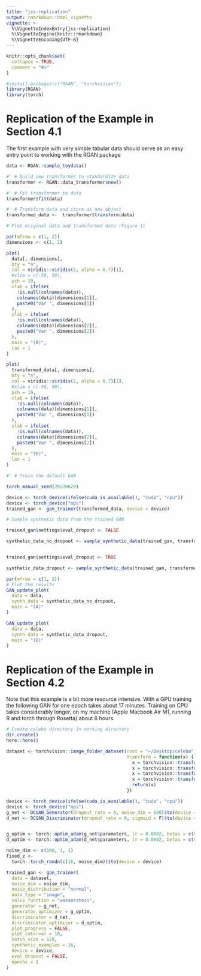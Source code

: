 ```yaml
---
title: "jss-replication"
output: rmarkdown::html_vignette
vignette: >
  %\VignetteIndexEntry{jss-replication}
  %\VignetteEngine{knitr::rmarkdown}
  %\VignetteEncoding{UTF-8}
---
```


```r
knitr::opts_chunk$set(
  collapse = TRUE,
  comment = "#>"
)
```

```r
#install.packages(c("RGAN", "torchvision"))
library(RGAN)
library(torch)
```

# Replication of the Example in Section 4.1

The first example with very simple tabular data should serve as an easy entry point
to working with the RGAN package

```r

data <- RGAN::sample_toydata()

#' # Build new transformer to standardize data
transformer <- RGAN::data_transformer$new()

#' # Fit transformer to data
transformer$fit(data)

#' # Transform data and store as new object
transformed_data <-  transformer$transform(data)
```


```r
# Plot original data and transformed data (Figure 1)

par(mfrow = c(1, 2))
dimensions <- c(1, 2)

plot(
  data[, dimensions],
  bty = "n",
  col = viridis::viridis(2, alpha = 0.7)[1],
  #xlim = c(-50, 50),
  pch = 19,
  xlab = ifelse(
    !is.null(colnames(data)),
    colnames(data)[dimensions[1]],
    paste0("Var ", dimensions[1])
  ),
  ylab = ifelse(
    !is.null(colnames(data)),
    colnames(data)[dimensions[2]],
    paste0("Var ", dimensions[2])
  ),
  main = "(A)",
  las = 1
)

plot(
  transformed_data[, dimensions],
  bty = "n",
  col = viridis::viridis(2, alpha = 0.7)[1],
  #xlim = c(-50, 50),
  pch = 19,
  xlab = ifelse(
    !is.null(colnames(data)),
    colnames(data)[dimensions[1]],
    paste0("Var ", dimensions[1])
  ),
  ylab = ifelse(
    !is.null(colnames(data)),
    colnames(data)[dimensions[2]],
    paste0("Var ", dimensions[2])
  ),
  main = "(B)",
  las = 1
)
```

```r
#' # Train the default GAN

torch_manual_seed(20220629)

device <- torch_device(ifelse(cuda_is_available(), "cuda", "cpu"))
device <- torch_device("mps")
trained_gan <- gan_trainer(transformed_data, device = device)

# Sample synthetic data from the trained GAN

trained_gan$settings$eval_dropout <- FALSE

synthetic_data_no_dropout <- sample_synthetic_data(trained_gan, transformer)


trained_gan$settings$eval_dropout <- TRUE

synthetic_data_dropout <- sample_synthetic_data(trained_gan, transformer)
```

```r
par(mfrow = c(1, 2))
# Plot the results
GAN_update_plot(
  data = data,
  synth_data = synthetic_data_no_dropout,
  main = "(A)"
)

GAN_update_plot(
  data = data,
  synth_data = synthetic_data_dropout,
  main = "(B)"
)
```

# Replication of the Example in Section 4.2

Note that this example is a bit more resource intensive.
With a GPU training the following GAN for one epoch takes about 17 minutes. 
Training on CPU takes considerably longer, on my machine (Apple Macbook Air M1, running R and torch through Rosetta) about 6 hours.

```r
# Create celeba directory in working directory
dir.create()
here::here()

dataset <- torchvision::image_folder_dataset(root = "~/Desktop/celeba",
                                             transform = function(x) {
                                               x = torchvision::transform_to_tensor(x)
                                               x = torchvision::transform_resize(x, size = c(64, 64))
                                               x = torchvision::transform_center_crop(x, c(64, 64))
                                               x = torchvision::transform_normalize(x, c(0.5, 0.5, 0.5), c(0.5, 0.5, 0.5))
                                               return(x)
                                             })

device <- torch_device(ifelse(cuda_is_available(), "cuda", "cpu"))
device <- torch_device("mps")
g_net <- DCGAN_Generator(dropout_rate = 0, noise_dim = 100)$to(device = device)
d_net <- DCGAN_Discriminator(dropout_rate = 0, sigmoid = F)$to(device = device)


g_optim <- torch::optim_adam(g_net$parameters, lr = 0.0002, betas = c(0.5, 0.999))
d_optim <- torch::optim_adam(d_net$parameters, lr = 0.0002, betas = c(0.5, 0.999))

noise_dim <- c(100, 1, 1)
fixed_z <-
  torch::torch_randn(c(16, noise_dim))$to(device = device) 

trained_gan <- gan_trainer(
  data = dataset,
  noise_dim = noise_dim,
  noise_distribution = "normal",
  data_type = "image",
  value_function = "wasserstein",
  generator = g_net,
  generator_optimizer = g_optim,
  discriminator = d_net,
  discriminator_optimizer = d_optim,
  plot_progress = FALSE,
  plot_interval = 10,
  batch_size = 128,
  synthetic_examples = 16,
  device = device,
  eval_dropout = FALSE,
  epochs = 1
)

```


```r

```

